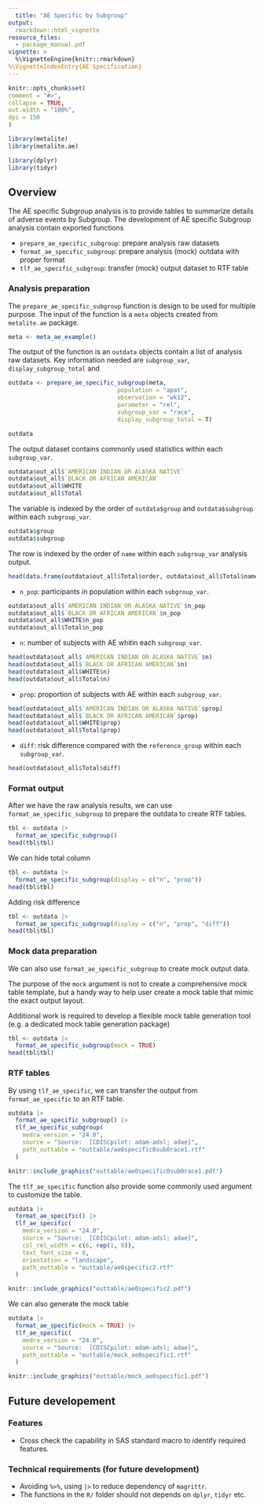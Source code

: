```yaml
---
  title: "AE Specific by Subgroup"
output:
  rmarkdown::html_vignette
resource_files:
  - package_manual.pdf
vignette: >
  %\VignetteEngine{knitr::rmarkdown}
%\VignetteIndexEntry{AE Specification}
---
```


  ```r
knitr::opts_chunk$set(
  comment = "#>",
  collapse = TRUE,
  out.width = "100%",
  dpi = 150
)
```

```r
library(metalite)
library(metalite.ae)
```

```r
library(dplyr)
library(tidyr)
```

## Overview

The AE specific Subgroup analysis is to provide tables to summarize details of adverse events by Subgroup.
The development of AE specific Subgroup analysis contain exported functions

- `prepare_ae_specific_subgroup`: prepare analysis raw datasets
- `format_ae_specific_subgroup`: prepare analysis (mock) outdata with proper format
- `tlf_ae_specific_subgroup`: transfer (mock) output dataset to RTF table

### Analysis preparation

The `prepare_ae_specific_subgroup` function is design to be used for multiple purpose.
The input of the function is a `meta` objects created from `metalite.ae` package.

```r
meta <- meta_ae_example()
```

The output of the function is an `outdata` objects contain a list of analysis raw datasets.
Key information needed are `subgroup_var`, `display_subgroup_total` and

```r
outdata <- prepare_ae_specific_subgroup(meta,
                               population = "apat",
                               observation = "wk12",
                               parameter = "rel",
                               subgroup_var = "race",
                               display_subgroup_total = T)
```

```r
outdata
```

The output dataset contains commonly used statistics within each `subgroup_var`.

```r
outdata$out_all$`AMERICAN INDIAN OR ALASKA NATIVE`
outdata$out_all$`BLACK OR AFRICAN AMERICAN`
outdata$out_all$WHITE
outdata$out_all$Total

```

The variable is indexed by the order of `outdata$group` and `outdata$subgroup` within each `subgroup_var`.

```r
outdata$group
outdata$subgroup
```

The row is indexed by the order of `name` within each `subgroup_var` analysis output.

```r
head(data.frame(outdata$out_all$Total$order, outdata$out_all$Total$name))
```

- `n_pop`: participants in population within each `subgroup_var`.

```r
outdata$out_all$`AMERICAN INDIAN OR ALASKA NATIVE`$n_pop
outdata$out_all$`BLACK OR AFRICAN AMERICAN`$n_pop
outdata$out_all$WHITE$n_pop
outdata$out_all$Total$n_pop
```

- `n`: number of subjects with AE whitin each `subgroup_var`.

```r
head(outdata$out_all$`AMERICAN INDIAN OR ALASKA NATIVE`$n)
head(outdata$out_all$`BLACK OR AFRICAN AMERICAN`$n)
head(outdata$out_all$WHITE$n)
head(outdata$out_all$Total$n)
```

- `prop`: proportion of subjects with AE within each `subgroup_var`.

```r
head(outdata$out_all$`AMERICAN INDIAN OR ALASKA NATIVE`$prop)
head(outdata$out_all$`BLACK OR AFRICAN AMERICAN`$prop)
head(outdata$out_all$WHITE$prop)
head(outdata$out_all$Total$prop)
```

- `diff`: risk difference compared with the `reference_group` within each `subgroup_var`.

```r
head(outdata$out_all$Total$diff)
```

### Format output

After we have the raw analysis results, we can use `format_ae_specific_subgroup` to prepare the outdata
to create RTF tables.

```r
tbl <- outdata |>
  format_ae_specific_subgroup()
head(tbl$tbl)
```

We can hide total column

```r
tbl <- outdata |>
  format_ae_specific_subgroup(display = c("n", "prop"))
head(tbl$tbl)
```

Adding risk difference

```r
tbl <- outdata |>
  format_ae_specific_subgroup(display = c("n", "prop", "diff"))
head(tbl$tbl)
```


### Mock data preparation

We can also use `format_ae_specific_subgroup` to create mock output data.

The purpose of the `mock` argument is not to create a comprehensive mock table template,
but a handy way to help user create a mock table that mimic the exact output layout.

Additional work is required to develop a flexible mock table generation tool
(e.g. a dedicated mock table generation package)

```r
tbl <- outdata |>
  format_ae_specific_subgroup(mock = TRUE)
head(tbl$tbl)
```

### RTF tables

By using `tlf_ae_specific`, we can transfer the output from `format_ae_specific` to an RTF table.

```r
outdata |>
  format_ae_specific_subgroup() |>
  tlf_ae_specific_subgroup(
    medra_version = "24.0",
    source = "Source:  [CDISCpilot: adam-adsl; adae]",
    path_outtable = "outtable/ae0specific0sub0race1.rtf"
  )
```

```r
knitr::include_graphics("outtable/ae0specific0sub0race1.pdf")
```

The `tlf_ae_specific` function also provide some commonly used argument to customize the table.

```r
outdata |>
  format_ae_specific() |>
  tlf_ae_specific(
    medra_version = "24.0",
    source = "Source:  [CDISCpilot: adam-adsl; adae]",
    col_rel_width = c(6, rep(1, 8)),
    text_font_size = 8,
    orientation = "landscape",
    path_outtable = "outtable/ae0specific2.rtf"
  )
```

```r
knitr::include_graphics("outtable/ae0specific2.pdf")
```

We can also generate the mock table

```r
outdata |>
  format_ae_specific(mock = TRUE) |>
  tlf_ae_specific(
    medra_version = "24.0",
    source = "Source:  [CDISCpilot: adam-adsl; adae]",
    path_outtable = "outtable/mock_ae0specific1.rtf"
  )
```

```r
knitr::include_graphics("outtable/mock_ae0specific1.pdf")
```

## Future developement

### Features

- Cross check the capability in SAS standard macro to identify required features.

### Technical requirements (for future development)

- Avoiding `%>%`, using `|>` to reduce dependency of `magrittr`.
- The functions in the `R/` folder should not depends on `dplyr`, `tidyr` etc.
